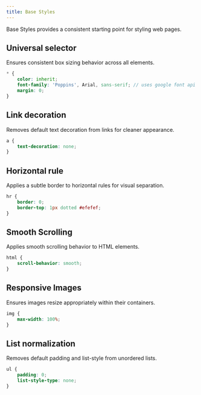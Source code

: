 ```yaml
---
title: Base Styles
---
```


Base Styles provides a consistent starting point for styling web pages.

## Universal selector

Ensures consistent box sizing behavior across all elements.

```scss
* {
    color: inherit;
    font-family: 'Poppins', Arial, sans-serif; // uses google font api
    margin: 0;   
}
```

## Link decoration
Removes default text decoration from links for cleaner appearance.

```scss
a {
    text-decoration: none;
}
```

## Horizontal rule
Applies a subtle border to horizontal rules for visual separation.

```scss
hr {
    border: 0;
    border-top: 1px dotted #efefef;
}
```

## Smooth Scrolling
Applies smooth scrolling behavior to HTML elements.

```scss
html {
    scroll-behavior: smooth;
}
```

## Responsive Images
Ensures images resize appropriately within their containers.

```scss
img {
    max-width: 100%;
}
```

## List normalization
Removes default padding and list-style from unordered lists.

```scss
ul {
    padding: 0;
    list-style-type: none;
}
```